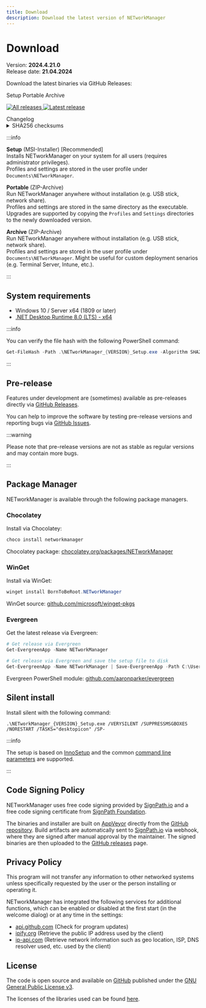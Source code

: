 ```yaml
---
title: Download
description: Download the latest version of NETworkManager
---
```



# Download

Version: **2024.4.21.0**<br />
Release date: **21.04.2024**

Download the latest binaries via GitHub Releases:

<div className={`${styles.centerButtonContainer} margin-bottom--lg`}>
  <Link
    className={`button button--primary ${styles.downloadButton}`}
    to="https://github.com/BornToBeRoot/NETworkManager/releases/download/2024.4.21.0/NETworkManager_2024.4.21.0_Setup.exe"
  >
    Setup
  </Link>
  <Link
    className={`button button--info ${styles.downloadButton}`}
    to="https://github.com/BornToBeRoot/NETworkManager/releases/download/2024.4.21.0/NETworkManager_2024.4.21.0_Portable.zip"
  >
    Portable
  </Link>
  <Link
    className={`button button--info ${styles.downloadButton}`}
    to="https://github.com/BornToBeRoot/NETworkManager/releases/download/2024.4.21.0/NETworkManager_2024.4.21.0_Archive.zip"
  >
    Archive
  </Link>
</div>

<div className={`${styles.shieldsContainer}`}>
  <p>
    <a
      className={`${styles.shields}`}
      href="https://github.com/BornToBeroot/NETworkManager/releases"
      target="_blank"
    >
      <img
        alt="All releases"
        src="https://img.shields.io/github/downloads/BornToBeroot/NETworkManager/total.svg?style=for-the-badge&logo=github"
      />
    </a>
    <a
      className={`${styles.shields}`}
      href="https://github.com/BornToBeroot/NETworkManager/releases/latest"
      target="_blank"
    >
      <img
        alt="Latest release"
        src="https://img.shields.io/github/downloads/BornToBeroot/NETworkManager/latest/total.svg?style=for-the-badge&logo=github"
      />
    </a>
  </p>
</div>

<div className={`${styles.centerButtonContainer} margin-bottom--lg`}>
  <Link
    className={`button button--secondary ${styles.additionalButton}`}
    to="/docs/changelog/2024-4-21-0"
  >
    Changelog
  </Link>
</div>

<details>
  <summary>SHA256 checksums</summary>  
  <div>
    <div>
        <p>File hashes of the above downloads:</p>
        <table>
          <thead>
            <tr>
              <th>File</th>
              <th><code>SHA256</code></th>
            </tr>
          </thead>
          <tbody>
            <tr>
              <td><code>NETworkManager_2024.4.21.0_Setup.exe</code></td>
              <td><code>C0A49E98C788CC0C69B0AAA87D7550B7307B797A761B8913D1CDAE305FDFF666</code></td>
            </tr>
            <tr>
              <td><code>NETworkManager_2024.4.21.0_Portable.zip</code></td>
              <td><code>85AB794D44FEC49A08FBD261C00689E8D50A50DF9787B85946752B1F180373B6</code></td>
            </tr>
            <tr>
              <td><code>NETworkManager_2024.4.21.0_Archive.zip</code></td>
              <td><code>96DAFC53A89A86E7FF9C971F5136FD9474BF2CCB956C724EE93C10B231B25819</code></td>
            </tr>
          </tbody>
        </table>
    </div>    
  </div>
</details>

:::info

**Setup** (MSI-Installer) [Recommended]<br />
Installs NETworkManager on your system for all users (requires administrator privileges).<br />
Profiles and settings are stored in the user profile under `Documents\NETworkManager`.<br />

**Portable** (ZIP-Archive)<br />
Run NETworkManager anywhere without installation (e.g. USB stick, network share).<br />
Profiles and settings are stored in the same directory as the executable. Upgrades are supported by copying the `Profiles` and `Settings` directories to the newly downloaded version.

**Archive** (ZIP-Archive)<br />
Run NETworkManager anywhere without installation (e.g. USB stick, network share).<br />
Profiles and settings are stored in the user profile under `Documents\NETworkManager`. Might be useful for custom deployment senarios (e.g. Terminal Server, Intune, etc.).

:::

## System requirements

- Windows 10 / Server x64 (1809 or later)
- [.NET Desktop Runtime 8.0 (LTS) - x64](https://dotnet.microsoft.com/en-us/download/dotnet/8.0/runtime)

:::info

You can verify the file hash with the following PowerShell command:

```powershell
Get-FileHash -Path .\NETworkManager_{VERSION}_Setup.exe -Algorithm SHA256
```

:::

## Pre-release

Features under development are (sometimes) available as pre-releases directly via [GitHub Releases](https://github.com/BornToBeRoot/NETworkManager/releases).

You can help to improve the software by testing pre-release versions and reporting bugs via [GitHub Issues](https://github.com/BornToBeRoot/NETworkManager/issues/new/choose).

:::warning

Please note that pre-release versions are not as stable as regular versions and may contain more bugs.

:::

## Package Manager

NETworkManager is available through the following package managers.

### Chocolatey

Install via Chocolatey:

```PowerShell
choco install networkmanager
```

Chocolatey package: [chocolatey.org/packages/NETworkManager](https://chocolatey.org/packages/NETworkManager)

### WinGet

Install via WinGet:

```PowerShell
winget install BornToBeRoot.NETworkManager
```

WinGet source: [github.com/microsoft/winget-pkgs](https://github.com/microsoft/winget-pkgs/tree/master/manifests/b/BornToBeRoot/NETworkManager/)

### Evergreen

Get the latest release via Evergreen:

```PowerShell
# Get release via Evergreen
Get-EvergreenApp -Name NETworkManager

# Get release via Evergreen and save the setup file to disk
Get-EvergreenApp -Name NETworkManager | Save-EvergreenApp -Path C:\Users\$env:Username\Downloads\
```

Evergreen PowerShell module: [github.com/aaronparker/evergreen](https://github.com/aaronparker/evergreen)

## Silent install

Install silent with the following command:

```
.\NETworkManager_{VERSION}_Setup.exe /VERYSILENT /SUPPRESSMSGBOXES /NORESTART /TASKS="desktopicon" /SP-
```

:::info

The setup is based on [InnoSetup](https://jrsoftware.org/isinfo.php) and the common [command line parameters](https://jrsoftware.org/ishelp/index.php?topic=setupcmdline) are supported.

:::

## Code Signing Policy

NETworkManager uses free code signing provided by [SignPath.io](https://signpath.io/) and a free code signing certificate 
from [SignPath Foundation](https://signpath.org/).

The binaries and installer are built on [AppVeyor](https://ci.appveyor.com/project/BornToBeRoot/networkmanager) directly from the [GitHub repository](https://github.com/BornToBeRoot/NETworkManager/blob/main/appveyor.yml).
Build artifacts are automatically sent to [SignPath.io](https://signpath.io/) via webhook, where they are signed after manual approval by the maintainer.
The signed binaries are then uploaded to the [GitHub releases](https://github.com/BornToBeRoot/NETworkManager/releases) page.

## Privacy Policy

This program will not transfer any information to other networked systems unless specifically requested
by the user or the person installing or operating it.

NETworkManager has integrated the following services for additional functions, which can be enabled or
disabled at the first start (in the welcome dialog) or at any time in the settings:

- [api.github.com](https://docs.github.com/en/site-policy/privacy-policies/github-general-privacy-statement) (Check for program updates)
- [ipify.org](https://www.ipify.org/) (Retrieve the public IP address used by the client)
- [ip-api.com](https://ip-api.com/docs/legal) (Retrieve network information such as geo location, ISP, DNS resolver used, etc. used by the client)

## License

The code is open source and available on [GitHub](https://github.com/BornToBeRoot/NETworkManager) published under the [GNU General Public License v3](https://github.com/BornToBeRoot/NETworkManager/blob/main/LICENSE).

The licenses of the libraries used can be found [here](https://github.com/BornToBeRoot/NETworkManager/tree/main/Source/NETworkManager.Documentation/Licenses).
